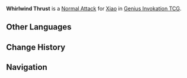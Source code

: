 {{About|the Character Card Skill for [[Genius Invokation TCG]]|the Playable Character Talent|Whirlwind Thrust}}
{{Genius Invokation TCG Skill Infobox
|title      = Whirlwind Thrust
|image      = Whirlwind Thrust Character Card Skill.png
|type       = Normal Attack
|character  = Xiao
|element    = Anemo
|matching   = 1
|unaligned  = 2
|effect     = Deals 2 {{Color|Physical DMG}}.
|order      = 1
}}
'''Whirlwind Thrust''' is a [[Character Card Normal Attack|Normal Attack]] for [[Xiao (Character Card)|Xiao]] in [[Genius Invokation TCG]].

==Other Languages==
{{Other Languages|Transclude=Whirlwind Thrust}}

==Change History==
{{Change History|3.7}}

==Navigation==
{{Genius Invokation TCG Skill Navbox|Xiao}}